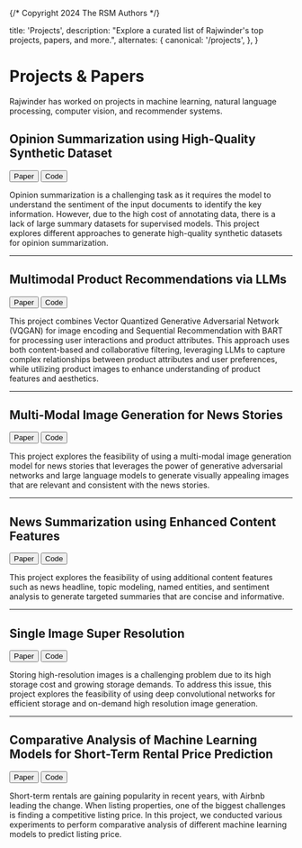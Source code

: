 {/* Copyright 2024 The RSM Authors */}


  title: 'Projects',
  description:
    "Explore a curated list of Rajwinder's top projects, papers, and more.",
  alternates: {
    canonical: '/projects',
  },
}

# Projects & Papers

Rajwinder has worked on projects in machine learning, natural language processing, computer vision, and recommender systems.

## Opinion Summarization using High-Quality Synthetic Dataset

<div className='not-prose flex flex-wrap gap-4'>
  <Button
    as={Link}
    href='/_static/opinion-summarization-using-synthetic-data.pdf'
    isExternal
    showAnchorIcon
    variant='bordered'
    size='sm'
  >
    Paper
  </Button>
  <Button
    as={Link}
    href='https://github.com/mahalrs/yelp-summ'
    isExternal
    showAnchorIcon
    variant='bordered'
    size='sm'
  >
    Code
  </Button>
</div>

Opinion summarization is a challenging task as it requires the model to understand the sentiment of the input documents to identify the key information. However, due to the high cost of annotating data, there is a lack of large summary datasets for supervised models. This project explores different approaches to generate high-quality synthetic datasets for opinion summarization.

---

## Multimodal Product Recommendations via LLMs

<div className='not-prose flex flex-wrap gap-4'>
  <Button
    as={Link}
    href='/_static/multimodal-product-recommendations-using-llms.pdf'
    isExternal
    showAnchorIcon
    variant='bordered'
    size='sm'
  >
    Paper
  </Button>
  <Button
    as={Link}
    href='https://github.com/mahalrs/llm-rec'
    isExternal
    showAnchorIcon
    variant='bordered'
    size='sm'
  >
    Code
  </Button>
</div>

This project combines Vector Quantized Generative Adversarial Network (VQGAN) for image encoding and Sequential Recommendation with BART for processing user interactions and product attributes. This approach uses both content-based and collaborative filtering, leveraging LLMs to capture complex relationships between product attributes and user preferences, while utilizing product images to enhance understanding of product features and aesthetics.

---

## Multi-Modal Image Generation for News Stories

<div className='not-prose flex flex-wrap gap-4'>
  <Button
    as={Link}
    href='/_static/multi-modal-image-generation-for-news-stories.pdf'
    isExternal
    showAnchorIcon
    variant='bordered'
    size='sm'
  >
    Paper
  </Button>
  <Button
    as={Link}
    href='https://github.com/mahalrs/newsgen'
    isExternal
    showAnchorIcon
    variant='bordered'
    size='sm'
  >
    Code
  </Button>
</div>

This project explores the feasibility of using a multi-modal image generation model for news stories that leverages the power of generative adversarial networks and large language models to generate visually appealing images that are relevant and consistent with the news stories.

---

## News Summarization using Enhanced Content Features

<div className='not-prose flex flex-wrap gap-4'>
  <Button
    as={Link}
    href='/_static/news-summarization-using-enhanced-content-features.pdf'
    isExternal
    showAnchorIcon
    variant='bordered'
    size='sm'
  >
    Paper
  </Button>
  <Button
    as={Link}
    href='https://github.com/mahalrs/newsum'
    isExternal
    showAnchorIcon
    variant='bordered'
    size='sm'
  >
    Code
  </Button>
</div>

This project explores the feasibility of using additional content features such as news headline, topic modeling, named entities, and sentiment analysis to generate targeted summaries that are concise and informative.

---

## Single Image Super Resolution

<div className='not-prose flex flex-wrap gap-4'>
  <Button
    as={Link}
    href='/_static/single-image-super-resolution.pdf'
    isExternal
    showAnchorIcon
    variant='bordered'
    size='sm'
  >
    Paper
  </Button>
  <Button
    as={Link}
    href='https://github.com/mahalrs/super-scaler'
    isExternal
    showAnchorIcon
    variant='bordered'
    size='sm'
  >
    Code
  </Button>
</div>

Storing high-resolution images is a challenging problem due to its high storage cost and growing storage demands. To address this issue, this project explores the feasibility of using deep convolutional networks for efficient storage and on-demand high resolution image generation.

---

## Comparative Analysis of Machine Learning Models for Short-Term Rental Price Prediction

<div className='not-prose flex flex-wrap gap-4'>
  <Button
    as={Link}
    href='/_static/short-term-rental-price-prediction.pdf'
    isExternal
    showAnchorIcon
    variant='bordered'
    size='sm'
  >
    Paper
  </Button>
  <Button
    as={Link}
    href='https://github.com/mahalrs/airbnb-autopilot'
    isExternal
    showAnchorIcon
    variant='bordered'
    size='sm'
  >
    Code
  </Button>
</div>

Short-term rentals are gaining popularity in recent years, with Airbnb leading the change. When listing properties, one of the biggest challenges is finding a competitive listing price. In this project, we conducted various experiments to perform comparative analysis of different machine learning models to predict listing price.
